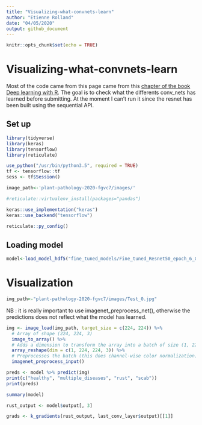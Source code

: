 ```yaml
---
title: "Visualizing-what-convnets-learn"
author: "Etienne Rolland"
date: "04/05/2020"
output: github_document
---
```


```r
knitr::opts_chunk$set(echo = TRUE)
```

# Visualizing-what-convnets-learn

Most of the code came from this page came from this [chapter of the book Deep learning with R](https://jjallaire.github.io/deep-learning-with-r-notebooks/notebooks/5.4-visualizing-what-convnets-learn.nb.html
). The goal is to check what the differents conv_nets has learned before submitting. At the moment I can't run it since the resnet has been built using the sequential API.

## Set up

```r
library(tidyverse)
library(keras)
library(tensorflow)
library(reticulate)
```


```r
use_python("/usr/bin/python3.5", required = TRUE)
tf <- tensorflow::tf
sess <- tf$Session()
```

```r
image_path<-'plant-pathology-2020-fgvc7/images/'
```

```r
#reticulate::virtualenv_install(packages="pandas") 
```

```r
keras::use_implementation("keras")
keras::use_backend("tensorflow")

```

```r
reticulate::py_config()
```


## Loading model

```r
model<-load_model_hdf5("fine_tuned_models/Fine_tuned_Resnet50_epoch_6_07.hdf5")
```

# Visualization


```r
img_path<-"plant-pathology-2020-fgvc7/images/Test_0.jpg"

```


NB : it is really important to use imagenet_preprocess_net(), otherwise the predictions does not reflect what the model has learned.

```r
img <- image_load(img_path, target_size = c(224, 224)) %>% 
  # Array of shape (224, 224, 3)
  image_to_array() %>% 
  # Adds a dimension to transform the array into a batch of size (1, 224, 224, 3)
  array_reshape(dim = c(1, 224, 224, 3)) %>% 
  # Preprocesses the batch (this does channel-wise color normalization)
  imagenet_preprocess_input()
```


```r
preds <- model %>% predict(img)
print(c("healthy", "multiple_diseases", "rust", "scab"))
print(preds)
```

```r
summary(model)
```


```r
rust_output <- model$output[, 3]
```

```r
grads <- k_gradients(rust_output, last_conv_layer$output)[[1]]
```



























